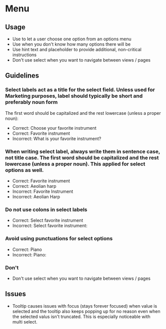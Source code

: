 # Menu

## Usage

- Use to let a user choose one option from an options menu
- Use when you don't know how many options there will be
- Use hint text and placeholder to provide additional, non-critical instructions
- Don't use select when you want to navigate between views / pages

## Guidelines

### Select labels act as a title for the select field. Unless used for Marketing purposes, label should typically be short and preferably noun form

The first word should be capitalized and the rest lowercase (unless a proper noun):

- Correct: Choose your favorite instrument
- Correct: Favorite instrument
- Incorrect: What is your favorite instrument?

### When writing select label, always write them in sentence case, not title case. The first word should be capitalized and the rest lowercase (unless a proper noun). This applied for select options as well.

- Correct: Favorite instrument
- Correct: Aeolian harp
- Incorrect: Favorite Instrument
- Incorrect: Aeolian Harp

### Do not use colons in select labels

- Correct: Select favorite instrument
- Incorrect: Select favorite instrument:

### Avoid using punctuations for select options

- Correct: Piano
- Incorrect: Piano:

### Don't

- Don't use select when you want to navigate between views / pages

## Issues

- Tooltip causes issues with focus (stays forever focused) when value is selected and the tooltip also keeps popping up for no reason even when the selected valus isn't truncated. This is especially noticeable with multi select.
